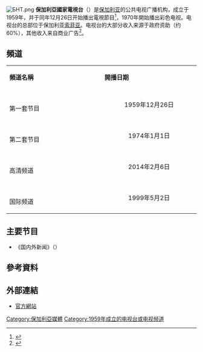 {{Infobox broadcasting network
| name = 保加利亚国家电视台<br>{{lang|bg|Българска национална телевизия}}
| logo = BNT logo.png
| country = 保加利亚
| headquarters = 保加利亞索菲亞
| image = Bulgarian-National-Television-2 (edit).jpg
| website = [http://www.bnt.bg/ bnt.bg]
}}
[[File:БНТ.png|thumb]]
'''保加利亞國家電視台'''（{{lang-bg|'''Българска национална телевизия''' / '''БНТ'''}}）是[[保加利亚|保加利亚]]的公共电视广播机构，成立于1959年，并于同年12月26日开始播出電視節目<ref>{{cite web|title=About Us|url=http://bnt.bg/za-bnt/za-nas/|publisher=Bulgarian National Television|accessdate=28 July 2014|deadurl=yes|archiveurl=https://web.archive.org/web/20140728062934/http://bnt.bg/za-bnt/za-nas/|archivedate=2014-07-28|df=}}</ref>，1970年開始播出彩色电视。电视台的总部位于保加利亚[[索菲亚|索菲亚]]。电视台的大部分收入来源于政府资助（约60%），其他收入来自商业广告<ref>{{cite web|last1=Däther|first1=Kerstin|last2=Scheuer|first2=Alexander|last3=Tscholakov|first3=Radomir|title=The Financing of Public Service Broadcasting in Selected Central and Eastern European States|url=http://www.obs.coe.int/oea_publ/iris/iris_plus/focus6_2000.pdf.en|website=www.obs.coe.int|publisher=[[European_Audiovisual_Observatory|European Audiovisual Observatory]]|deadurl=yes|archiveurl=https://web.archive.org/web/20010629010159/http://www.obs.coe.int/oea_publ/iris/iris_plus/focus6_2000.pdf.en|archivedate=2001-06-29|page=2|accessdate=2019-07-20}}</ref>。

==頻道==
{|class="wikitable" style="width:70%;"
|- style="background:cornflowerblue; color:white" align=center
|style="width:15%"|'''頻道名稱'''||style="width:15%"|'''開播日期'''
|-
|{{lang|cyrl|БНТ 1}}<br/>第一套节目||align=center|1959年12月26日
|-
|{{lang|cyrl|БНТ 2}}<br/>第二套节目||align=center|1974年1月1日
|-
|{{lang|cyrl|БНТ HD}}<br/>高清频道||align=center|2014年2月6日
|-
|{{lang|en|BNT World}}<br/>国际频道||align=center|1999年5月2日
|}

==主要节目==
*《国内外新闻》（{{lang-bg|По света и у нас}}）
==參考資料==
{{reflist}}

==外部連結==
*[http://www.bnt.bg/ 官方網站]{{Wayback|url=http://www.bnt.bg/ |date=20170314210356 }}{{bg icon}}
{{歐洲廣播聯盟成員}}
{{Eastern Bloc media|state=autocollapse}}

[[Category:保加利亞媒體|Category:保加利亞媒體]]
[[Category:1959年成立的电视台或电视频道|Category:1959年成立的电视台或电视频道]]